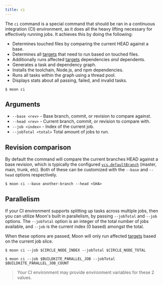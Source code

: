 ```yaml
---
title: ci
---
```



The `ci` command is a special command that should be ran in a continuous integration (CI)
environment, as it does all the heavy lifting necessary for effectively running jobs. It achieves
this by doing the following:

- Determines touched files by comparing the current HEAD against a base.
- Determines all [targets](../concepts/target) that need to run based on touched files.
- Additionally runs affected [targets](../concepts/target) dependencies _and_ dependents.
- Generates a task and dependency graph.
- Installs the toolchain, Node.js, and npm dependencies.
- Runs all tasks within the graph using a thread pool.
- Displays stats about all passing, failed, and invalid tasks.

```shell
$ moon ci
```

## Arguments

- `--base <rev>` - Base branch, commit, or revision to compare against.
- `--head <rev>` - Current branch, commit, or revision to compare with.
- `--job <index>` - Index of the current job.
- `--jobTotal <total>` Total amount of jobs to run.

## Revision comparison

By default the command will compare the current branches HEAD against a base revision, which is
typically the configured [`vcs.defaultBranch`](../config/workspace#defaultbranch) (master, main,
trunk, etc). Both of these can be customized with the `--base` and `--head` options respectively.

```shell
$ moon ci --base another-branch --head <SHA>
```

## Parallelism

If your CI environment supports splitting up tasks across multiple jobs, then you can utilize Moon's
built in parallelism, by passing `--jobTotal` and `--job` options. The `--jobTotal` option is an
integer of the total number of jobs available, and `--job` is the current index (0 based) amongst
the total.

When these options are passed, Moon will only run affected [targets](../concepts/target) based on
the current job slice.

<Tabs>
<TabItem value="circleci" label="CircleCI">

```
$ moon ci --job $CIRCLE_NODE_INDEX --jobTotal $CIRCLE_NODE_TOTAL
```

</TabItem>
<TabItem value="buildkite" label="BuildKite">

```
$ moon ci --job $BUILDKITE_PARALLEL_JOB --jobTotal $BUILDKITE_PARALLEL_JOB_COUNT
```

</TabItem>
</Tabs>

> Your CI environment may provide environment variables for these 2 values.
